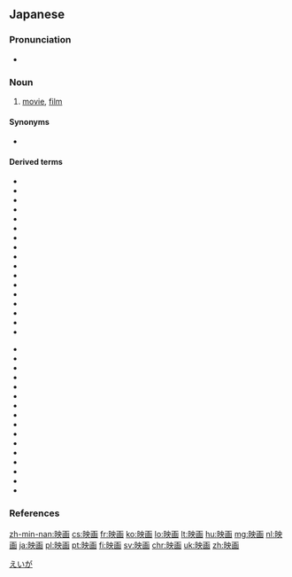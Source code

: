 {{also|映畫}}
==Japanese==
{{ja-kanjitab|えい|が|yomi=on}}

===Pronunciation===
* {{ja-pron|えいが|y=o|acc=0|acc_ref=NHK}}

===Noun===
{{ja-noun|kyu=映畫|count=本|えいが}}

# [[movie]], [[film]]
#: {{ja-usex|いい'''映画'''を観た。|い.い '''えいが''' を みた。|I saw a good ''movie''.}}

====Synonyms====
* {{ja-r|映像|えいぞう}}

====Derived terms====
{{der-top}}
* {{l|ja|映画館}}
* {{l|ja|映画音楽}}
* {{l|ja|映画化}}
* {{l|ja|映画会社}}
* {{l|ja|映画監督}}
* {{l|ja|映画狂}}
* {{l|ja|映画祭}}
* {{l|ja|映画作家}}
* {{l|ja|映画俳優}}
* {{l|ja|映画評}}
* {{l|ja|アングラ映画}}
* {{l|ja|音楽映画}}
* {{l|ja|恐怖映画}}
* {{l|ja|怪奇映画}}
* {{l|ja|怪獣映画}}
* {{l|ja|喜劇映画}}
* {{l|ja|記録映画}}
{{der-mid}}
* {{l|ja|ギャング映画}}
* {{l|ja|劇映画}}
* {{l|ja|サイレント映画}}
* {{l|ja|無声映画}}
* {{l|ja|二本立て映画}}
* {{l|ja|実写映画}}
* {{l|ja|スペクタクル映画}}
* {{l|ja|スリラー映画}}
* {{l|ja|成人映画}}
* {{l|ja|戦争映画}}
* {{l|ja|宣伝映画}}
* {{l|ja|短編映画}}
* {{l|ja|長尺映画}}
* {{l|ja|ちゃんばら映画}}
* {{l|ja|ニュース映画}}
* {{l|ja|立体映画}}
{{der-bottom}}

===References===
<references/>

[[Category:Japanese basic words|えいが]]

[[zh-min-nan:映画]]
[[cs:映画]]
[[fr:映画]]
[[ko:映画]]
[[lo:映画]]
[[lt:映画]]
[[hu:映画]]
[[mg:映画]]
[[nl:映画]]
[[ja:映画]]
[[pl:映画]]
[[pt:映画]]
[[fi:映画]]
[[sv:映画]]
[[chr:映画]]
[[uk:映画]]
[[zh:映画]]